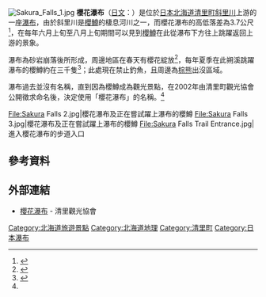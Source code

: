 {{coord|43|43|54.8|N|144|31|23.1|E|region:JP-01|display=title}}
[[File:Sakura_Falls_1.jpg|thumb]]
'''櫻花瀑布'''（[[日文|日文]]：'''{{lang|ja|さくらの滝}}'''）是位於[[日本|日本]][[北海道|北海道]][[清里町|清里町]][[斜里川|斜里川]]上游的一座[[瀑布|瀑布]]，由於斜里川是[[櫻鱒|櫻鱒]]的棲息河川之一，而櫻花瀑布的高低落差為3.7公尺<ref name="清里町">{{Cite web| url=http://www.town.kiyosato.hokkaido.jp/kankou/sakuranotaki.html| title=櫻花瀑布| publisher=清里町| language=ja| accessdate=2016-02-05| archive-url=https://web.archive.org/web/20160303202050/http://www.town.kiyosato.hokkaido.jp/kankou/sakuranotaki.html| archive-date=2016-03-03| dead-url=yes}}</ref>，在每年六月上旬至八月上旬期間可以見到[[櫻鱒|櫻鱒]]在此從瀑布下方往上跳躍返回上游的景象。

瀑布為砂岩崩落後所形成，周邊地區在春天有櫻花綻放<ref>{{Cite web| url=http://www.kiyosatokankou.com/sakuranotaki.html| title=櫻花瀑布| publisher=清里町觀光協會| language=ja| accessdate=2016-02-05| archive-date=2017-11-16| archive-url=https://web.archive.org/web/20171116193524/http://www.kiyosatokankou.com/sakuranotaki.html| dead-url=no}}</ref>，每年夏季在此朔溪跳躍瀑布的櫻鱒約在三千隻<ref>{{Cite web| url=http://kandonotoki.jp/detail.aspx?ID=00048| title=斜里川上游櫻花瀑布 櫻鱒朔上| publisher=北海道感動的瞬間100選實行委員會| language=ja| accessdate=2016-02-05| deadurl=yes| archiveurl=https://web.archive.org/web/20140625222752/http://kandonotoki.jp/detail.aspx?ID=00048| archivedate=2014-06-25}}</ref>；此處現在禁止釣魚，且周邊為[[棕熊|棕熊]]出沒區域。

瀑布過去並沒有名稱，直到因為櫻鱒成為觀光景點，在2002年由清里町觀光協會公開徵求命名後，決定使用「櫻花瀑布」的名稱。<ref name="清里町"/>

<gallery widths="200px" heights="150px">
File:Sakura Falls 2.jpg|櫻花瀑布及正在嘗試躍上瀑布的櫻鱒
File:Sakura Falls 3.jpg|櫻花瀑布及正在嘗試躍上瀑布的櫻鱒
File:Sakura Falls Trail Entrance.jpg|進入櫻花瀑布的步道入口
</gallery>

== 參考資料 ==
{{Reflist}}

== 外部連結 ==
{{commonscat|Sakura Falls}}
* {{Ja}} [http://www.kiyosatokankou.com/sakuranotaki.html 櫻花瀑布] {{Wayback|url=http://www.kiyosatokankou.com/sakuranotaki.html |date=20171116193524 }} - 清里觀光協會

{{DEFAULTSORT:Sakuranotaki}}
[[Category:北海道旅遊景點|Category:北海道旅遊景點]]
[[Category:北海道地理|Category:北海道地理]]
[[Category:清里町|Category:清里町]]
[[Category:日本瀑布|Category:日本瀑布]]